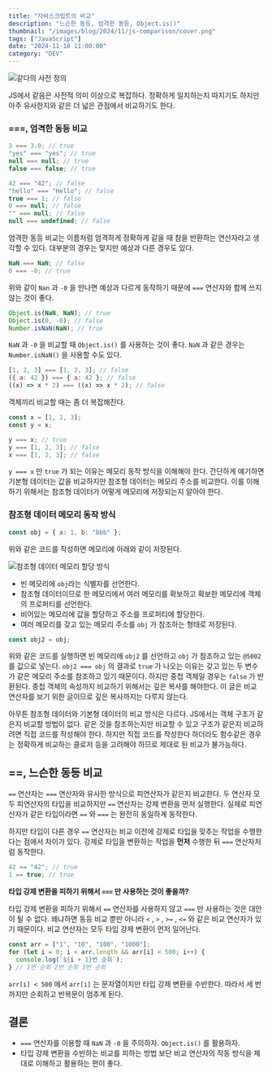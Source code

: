 ```yaml
---
title: "자바스크립트의 비교"
description: "느슨한 동등, 엄격한 동등, Object.is()"
thumbnail: "/images/blog/2024/11/js-comparison/cover.png"
tags: ["JavaScript"]
date: "2024-11-18 11:00:00"
category: "DEV"
---
```


![같다의 사전 정의](/images/blog/2024/11/js-comparison/1.png)

JS에서 같음은 사전적 의미 이상으로 복잡하다.
정확하게 일치하는지 따지기도 하지만 아주 유사한지와 같은 더 넓은 관점에서 비교하기도 한다.

### ===, 엄격한 동등 비교

```js
3 === 3.0; // true
"yes" === "yes"; // true
null === null; // true
false === false; // true

42 === "42"; // false
"hello" === "Hello"; // false
true === 1; // false
0 === null; // false
"" === null; // false
null === undefined; // false
```

엄격한 동등 비교는 이름처럼 엄격하게 정확하게 같을 때 참을 반환하는 연산자라고 생각할 수 있다.
대부분의 경우는 맞지만 예상과 다른 경우도 있다.

```js
NaN === NaN; // false
0 === -0; // true
```

위와 같이 `Nan` 과 `-0` 을 만나면 예상과 다르게 동작하기 때문에 `===` 연산자와 함께 쓰지 않는 것이 좋다.

```js
Object.is(NaN, NaN); // true
Object.is(0, -0); // false
Number.isNaN(NaN); // true
```

`NaN` 과 `-0` 을 비교할 때 `Object.is()` 를 사용하는 것이 좋다.
`NaN` 과 같은 경우는 `Number.isNaN()` 을 사용할 수도 있다.

```js
[1, 2, 3] === [1, 2, 3]; // false
({ a: 42 }) === { a: 42 }; // false
((x) => x * 2) === ((x) => x * 2); // false
```

객체끼리 비교할 때는 좀 더 복잡해진다.

```js
const x = [1, 2, 3];
const y = x;

y === x; // true
y === [1, 2, 3]; // false
x === [1, 2, 3]; // false
```

`y === x` 만 `true` 가 되는 이유는 메모리 동작 방식을 이해해야 한다.
간단하게 얘기하면 기본형 데이터는 값을 비교하지만 참조형 데이터는 메모리 주소를 비교한다.
이를 이해하기 위해서는 참조형 데이터가 어떻게 메모리에 저장되는지 알아야 한다.

### 참조형 데이터 메모리 동작 방식

```js
const obj = { a: 1, b: "bbb" };
```

위와 같은 코드를 작성하면 메모리에 아래와 같이 저장된다.

![참조형 데이터 메모리 할당 방식](/images/blog/2024/11/js-comparison/2.png)

- 빈 메모리에 `obj`라는 식별자를 선언한다.
- 참조형 데이터이므로 한 메모리에서 여러 메모리를 확보하고 확보한 메모리에 객체의 프로퍼티를 선언한다.
- 비어있는 메모리에 값을 할당하고 주소를 프로퍼티에 할당한다.
- 여러 메모리를 갖고 있는 메모리 주소를 `obj` 가 참조하는 형태로 저장된다.

```js
const obj2 = obj;
```

위와 같은 코드를 실행하면 빈 메모리에 `obj2` 를 선언하고 `obj` 가 참조하고 있는 `@5002` 를 값으로 넣는다.
`obj2 === obj` 의 결과로 `true` 가 나오는 이유는 갖고 있는 두 변수가 같은 메모리 주소를 참조하고 있기 때문이다.
하지만 중첩 객체일 경우는 `false` 가 반환된다.
중첩 객체의 속성까지 비교하기 위해서는 깊은 복사를 해야한다.
이 글은 비교 연산자를 보기 위한 글이므로 깊은 복사까지는 다루지 않는다.

아무튼 참조형 데이터와 기본형 데이터의 비교 방식은 다르다.
JS에서는 객체 구조가 같은지 비교할 방법이 없다.
같은 것을 참조하는지만 비교할 수 있고 구조가 같은지 비교하려면 직접 코드를 작성해야 한다.
하지만 직접 코드를 작성한다 하더라도 함수같은 경우는 정확하게 비교하는 클로저 등을 고려해야 하므로 제대로 된 비교가 불가능하다.

## ==, 느슨한 동등 비교

`==` 연산자는 `===` 연산자와 유사한 방식으로 피연산자가 같은지 비교한다.
두 연산자 모두 피연산자의 타입을 비교하지만 `==` 연산자는 강제 변환을 먼저 실행한다.
실제로 피연산자가 같은 타입이라면 `==` 와 `===` 는 완전히 동일하게 동작한다.

하지만 타입이 다른 경우 `==` 연산자는 비교 이전에 강제로 타입을 맞추는 작업을 수행한다는 점에서 차이가 있다.
강제로 타입을 변환하는 작업을 **먼저** 수행한 뒤 `===` 연산자처럼 동작한다.

```jsx
42 == "42"; // true
1 == true; // true
```

**타입 강제 변환을 피하기 위해서 `===` 만 사용하는 것이 좋을까?**

타입 강제 변환을 피하기 위해서 `==` 연산자를 사용하지 않고 `===` 만 사용하는 것은 대안이 될 수 없다.
왜냐하면 동등 비교 뿐만 아니라 `<` , `>` , `>=` , `<=` 와 같은 비교 연산자가 있기 때문이다.
비교 연산자는 모두 타입 강제 변환이 먼저 일어난다.

```jsx
const arr = ["1", "10", "100", "1000"];
for (let i = 0; i < arr.length && arr[i] < 500; i++) {
  console.log(`${i + 1}번 순회`);
} // 1번 순회 2번 순회 3번 순회
```

`arr[i] < 500` 에서 `arr[i]` 는 문자열이지만 타입 강제 변환을 수반한다.
따라서 세 번까지만 순회하고 반복문이 멈추게 된다.

## 결론

- `===` 연산자를 이용할 때 `NaN` 과 `-0` 을 주의하자. `Object.is()` 를 활용하자.
- 타입 강제 변환을 수반하는 비교를 피하는 방법 보단 비교 연산자의 작동 방식을 제대로 이해하고 활용하는 편이 좋다.
